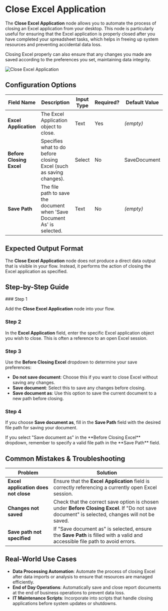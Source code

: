 
# Close Excel Application

The **Close Excel Application** node allows you to automate the process of closing an Excel application from your desktop. This node is particularly useful for ensuring that the Excel application is properly closed after you have completed your spreadsheet tasks, which helps in freeing up system resources and preventing accidental data loss.

Closing Excel properly can also ensure that any changes you made are saved according to the preferences you set, maintaining data integrity.

![Close Excel Application](./close-excel-application.png)

## Configuration Options

| Field Name               | Description                                                             | Input Type | Required? | Default Value |
| ------------------------ | ----------------------------------------------------------------------- | ---------- | --------- | ------------- |
| **Excel Application**    | The Excel Application object to close.                                  | Text       | Yes       | _(empty)_     |
| **Before Closing Excel** | Specifies what to do before closing Excel (such as saving changes).     | Select     | No        | SaveDocument  |
| **Save Path**            | The file path to save the document when 'Save Document As' is selected. | Text       | No        | _(empty)_     |

## Expected Output Format

The **Close Excel Application** node does not produce a direct data output that is visible in your flow. Instead, it performs the action of closing the Excel application as specified.

## Step-by-Step Guide

<Steps>
### Step 1

Add the **Close Excel Application** node into your flow.

### Step 2

In the **Excel Application** field, enter the specific Excel application object you wish to close. This is often a reference to an open Excel session.

### Step 3

Use the **Before Closing Excel** dropdown to determine your save preferences:

- **Do not save document**: Choose this if you want to close Excel without saving any changes.
- **Save document**: Select this to save any changes before closing.
- **Save document as**: Use this option to save the current document to a new path before closing.

### Step 4

If you choose **Save document as**, fill in the **Save Path** field with the desired file path for saving your document.

</Steps>

<Callout type="info" title="Tip">
  If you select "Save document as" in the **Before Closing Excel** dropdown,
  remember to specify a valid file path in the **Save Path** field.
</Callout>

## Common Mistakes & Troubleshooting

| Problem                              | Solution                                                                                                                                       |
| ------------------------------------ | ---------------------------------------------------------------------------------------------------------------------------------------------- |
| **Excel application does not close** | Ensure that the **Excel Application** field is correctly referencing a currently open Excel session.                                           |
| **Changes not saved**                | Check that the correct save option is chosen under **Before Closing Excel**. If "Do not save document" is selected, changes will not be saved. |
| **Save path not specified**          | If "Save document as" is selected, ensure the **Save Path** is filled with a valid and accessible file path to avoid errors.                   |

## Real-World Use Cases

- **Data Processing Automation**: Automate the process of closing Excel after data imports or analysis to ensure that resources are managed efficiently.
- **End of Day Operations**: Automatically save and close report documents at the end of business operations to prevent data loss.
- **IT Maintenance Scripts**: Incorporate into scripts that handle closing applications before system updates or shutdowns.
